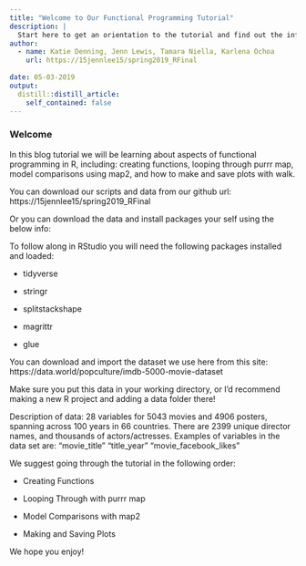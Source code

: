 ```yaml
---
title: "Welcome to Our Functional Programming Tutorial"
description: |
  Start here to get an orientation to the tutorial and find out the information you need to get started!
author:
  - name: Katie Denning, Jenn Lewis, Tamara Niella, Karlena Ochoa 
    url: https://15jennlee15/spring2019_RFinal
    
date: 05-03-2019
output:
  distill::distill_article:
    self_contained: false
---
```



### Welcome

In this blog tutorial we will be learning about aspects of functional programming in R, including:  creating functions, looping through purrr map, model comparisons using map2, and how to make and save plots with walk.

You can download our scripts and data from our github url:  https://15jennlee15/spring2019_RFinal

Or you can download the data and install packages your self using the below info:

To follow along in RStudio you will need the following packages installed and loaded:

- tidyverse

- stringr

- splitstackshape

- magrittr

- glue


You can download and import the dataset we use here from this site:
https://data.world/popculture/imdb-5000-movie-dataset


Make sure you put this data in your working directory, or I'd recommend making a new R project and adding a data folder there!


Description of data:
28 variables for 5043 movies and 4906 posters, spanning across 100 years in 66 countries. There are 2399 unique director names, and thousands of actors/actresses. Examples of variables in the data set are: "movie_title"  "title_year"  "movie_facebook_likes"

We suggest going through the tutorial in the following order:

- Creating Functions

- Looping Through with purrr map

- Model Comparisons with map2

- Making and Saving Plots


We hope you enjoy!



